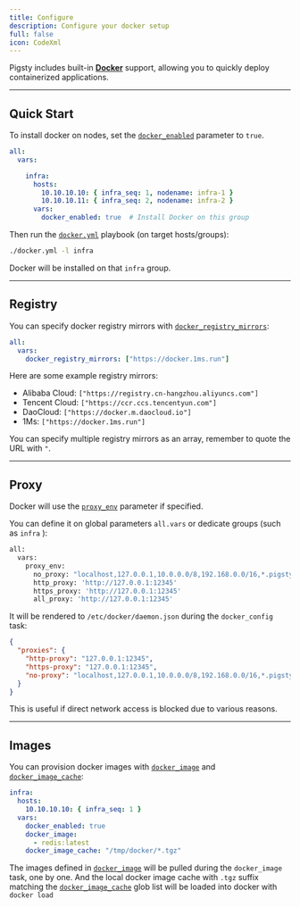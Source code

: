 ```yaml
---
title: Configure
description: Configure your docker setup
full: false
icon: CodeXml
---
```


Pigsty includes built-in [**Docker**](https://www.docker.com/) support, allowing you to quickly deploy containerized applications.


--------

## Quick Start

To install docker on nodes, set the [`docker_enabled`](/docs/docker/param#docker_enabled) parameter to `true`.

```yaml
all:
  vars:

    infra:
      hosts:
        10.10.10.10: { infra_seq: 1, nodename: infra-1 }
        10.10.10.11: { infra_seq: 2, nodename: infra-2 }
      vars:
        docker_enabled: true  # Install Docker on this group
```

Then run the [`docker.yml`](/docs/docker/playbook) playbook (on target hosts/groups):

```bash title="~/pigsty"
./docker.yml -l infra
```

Docker will be installed on that `infra` group.


--------

## Registry

You can specify docker registry mirrors with [`docker_registry_mirrors`](/docs/docker/param#docker_registry_mirrors):

```yaml
all:
  vars:
    docker_registry_mirrors: ["https://docker.1ms.run"]
```

Here are some example registry mirrors:

- Alibaba Cloud: `["https://registry.cn-hangzhou.aliyuncs.com"]`
- Tencent Cloud: `["https://ccr.ccs.tencentyun.com"]`
- DaoCloud: `["https://docker.m.daocloud.io"]`
- 1Ms: `["https://docker.1ms.run"]`

You can specify multiple registry mirrors as an array, remember to quote the URL with `"`.


--------

## Proxy

Docker will use the [`proxy_env`](/docs/infra/param#proxy_env) parameter if specified.

You can define it on global parameters `all.vars` or dedicate groups (such as `infra` ):

```bash
all:
  vars:
    proxy_env:
      no_proxy: "localhost,127.0.0.1,10.0.0.0/8,192.168.0.0/16,*.pigsty,*.aliyun.com,mirrors.*"
      http_proxy: 'http://127.0.0.1:12345'
      https_proxy: 'http://127.0.0.1:12345'
      all_proxy: 'http://127.0.0.1:12345'
```

It will be rendered to `/etc/docker/daemon.json` during the `docker_config` task:

```json
{
  "proxies": {
    "http-proxy": "127.0.0.1:12345",
    "https-proxy": "127.0.0.1:12345",
    "no-proxy": "localhost,127.0.0.1,10.0.0.0/8,192.168.0.0/16,*.pigsty,*.aliyun.com,mirrors.*,*.tsinghua.edu.cn"
  }
}
```

This is useful if direct network access is blocked due to various reasons.



--------

## Images

You can provision docker images with [`docker_image`](/docs/docker/param#docker_image) and [`docker_image_cache`](/docs/docker/param#docker_image_cache):

```yaml
infra:
  hosts:
    10.10.10.10: { infra_seq: 1 }
  vars:
    docker_enabled: true
    docker_image:
      - redis:latest
    docker_image_cache: "/tmp/docker/*.tgz"
```

The images defined in [`docker_image`](/docs/docker/param#docker_image) will be pulled during the `docker_image` task, one by one.
And the local docker image cache with `.tgz` suffix matching the [`docker_image_cache`](/docs/docker/param#docker_image_cache) glob list will be loaded into docker with `docker load`




